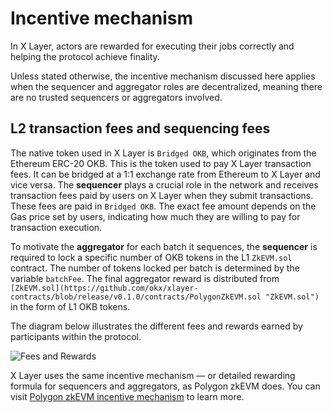 # Incentive mechanism
In X Layer, actors are rewarded for executing their jobs correctly and helping the protocol achieve finality.

<Tip title="Note">Unless stated otherwise, the incentive mechanism discussed here applies when the sequencer and aggregator roles are decentralized, meaning there are no trusted sequencers or aggregators involved.</Tip>

## L2 transaction fees and sequencing fees
The native token used in X Layer is `Bridged OKB`, which originates from the Ethereum ERC-20 OKB. This is the token used to pay X Layer transaction fees. It can be bridged at a 1:1 exchange rate from Ethereum to X Layer and vice versa.
The **sequencer** plays a crucial role in the network and receives transaction fees paid by users on X Layer when they submit transactions. These fees are paid in `Bridged OKB`. The exact fee amount depends on the Gas price set by users, indicating how much they are willing to pay for transaction execution.

To motivate the **aggregator** for each batch it sequences, the **sequencer** is required to lock a specific number of OKB tokens in the L1 `ZkEVM.sol` contract. The number of tokens locked per batch is determined by the variable `batchFee`. The final aggregator reward is distributed from `[ZkEVM.sol](https://github.com/okx/xlayer-contracts/blob/release/v0.1.0/contracts/PolygonZkEVM.sol "ZkEVM.sol")` in the form of L1 OKB tokens.

The diagram below illustrates the different fees and rewards earned by participants within the protocol.

![Fees and Rewards](./img/fees-and-rewards.jpg)

<Tip title="Note">X Layer uses the same incentive mechanism — or detailed rewarding formula for sequencers and aggregators, as Polygon zkEVM does. You can visit [Polygon zkEVM incentive mechanism](https://wiki.polygon.technology/docs/zkevm/protocol/incentive-mechanism/ "Polygon zkEVM incentive mechanism") to learn more.</Tip>